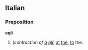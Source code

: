 ==Italian==
===Preposition===
'''agli'''

# (''contraction of [[a#Italian|a]] [[gli#Italian|gli]]'') [[at]] [[the]], [[to]] the.